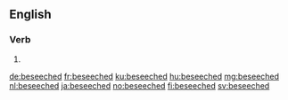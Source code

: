 ==English==

===Verb===
{{head|en|verb form}}

# {{en-past of|beseech}}

[[de:beseeched]]
[[fr:beseeched]]
[[ku:beseeched]]
[[hu:beseeched]]
[[mg:beseeched]]
[[nl:beseeched]]
[[ja:beseeched]]
[[no:beseeched]]
[[fi:beseeched]]
[[sv:beseeched]]